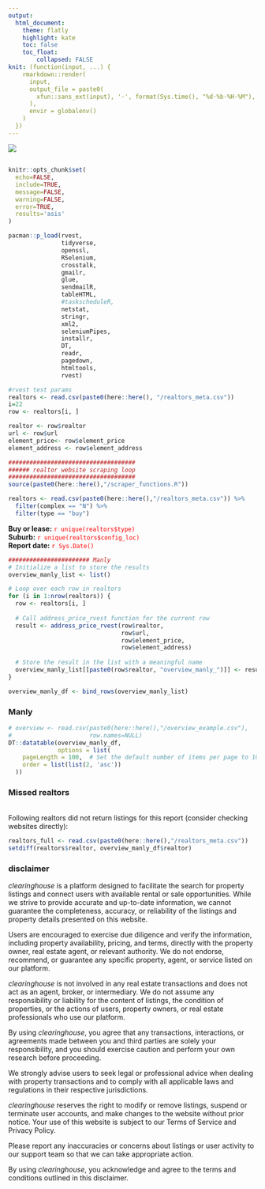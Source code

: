 ```yaml
---
output: 
  html_document:
    theme: flatly
    highlight: kate
    toc: false
    toc_float:
        collapsed: FALSE
knit: (function(input, ...) {
    rmarkdown::render(
      input,
      output_file = paste0(
        xfun::sans_ext(input), '-', format(Sys.time(), "%d-%b-%H-%M"), '.html'
      ),
      envir = globalenv()
    )
  })
---
```


![](banner.jpg)

##  {.tabset .tabset-pills}

```r
knitr::opts_chunk$set(
  echo=FALSE,
  include=TRUE,
  message=FALSE,
  warning=FALSE,
  error=TRUE,
  results='asis'
)
```

```r
pacman::p_load(rvest,
               tidyverse,
               openssl,
               RSelenium,
               crosstalk,
               gmailr,
               glue,
               sendmailR,
               tableHTML,
               #taskscheduleR,
               netstat,
               stringr,
               xml2,
               seleniumPipes,
               installr,
               DT,
               readr,
               pagedown,
               htmltools,
               rvest)
```

```r
#rvest test params
realtors <- read.csv(paste0(here::here(), "/realtors_meta.csv"))
i=22
row <- realtors[i, ]

realtor <- row$realtor
url <- row$url
element_price<- row$element_price 
element_address <- row$element_address
```

```r
####################################
###### realtor website scraping loop
####################################
source(paste0(here::here(),"/scraper_functions.R"))

realtors <- read.csv(paste0(here::here(),"/realtors_meta.csv")) %>%
  filter(complex == "N") %>%
  filter(type == "buy")

```

**Buy or lease:** [`r unique(realtors$type)`]{style="color: red;"} <br> **Suburb:** [`r unique(realtors$config_loc)`]{style="color: red;"} <br> **Report date:** [ `r Sys.Date()` ]{style="color: red;"}

```r
####################### Manly
# Initialize a list to store the results
overview_manly_list <- list()

# Loop over each row in realtors
for (i in 1:nrow(realtors)) {
  row <- realtors[i, ]
  
  # Call address_price_rvest function for the current row
  result <- address_price_rvest(row$realtor,
                                row$url,
                                row$element_price,
                                row$element_address)
  
  # Store the result in the list with a meaningful name
  overview_manly_list[[paste0(row$realtor, "overview_manly_")]] <- result
}

overview_manly_df <- bind_rows(overview_manly_list)
```

### Manly {.active}

```r
# overview <- read.csv(paste0(here::here(),"/overview_example.csv"),
#                      row.names=NULL)
DT::datatable(overview_manly_df,
              options = list(
    pageLength = 100,  # Set the default number of items per page to 100
    order = list(list(2, 'asc'))
  ))
```

### Missed realtors {.tabset}

\
Following realtors did not return listings for this report (consider checking websites directly):\

```r
realtors_full <- read.csv(paste0(here::here(),"/realtors_meta.csv")) 
setdiff(realtors$realtor, overview_manly_df$realtor)
```

### disclaimer {.tabset}

*clearinghouse* is a platform designed to facilitate the search for property listings and connect users with available rental or sale opportunities. While we strive to provide accurate and up-to-date information, we cannot guarantee the completeness, accuracy, or reliability of the listings and property details presented on this website.

Users are encouraged to exercise due diligence and verify the information, including property availability, pricing, and terms, directly with the property owner, real estate agent, or relevant authority. We do not endorse, recommend, or guarantee any specific property, agent, or service listed on our platform.

*clearinghouse* is not involved in any real estate transactions and does not act as an agent, broker, or intermediary. We do not assume any responsibility or liability for the content of listings, the condition of properties, or the actions of users, property owners, or real estate professionals who use our platform.

By using *clearinghouse*, you agree that any transactions, interactions, or agreements made between you and third parties are solely your responsibility, and you should exercise caution and perform your own research before proceeding.

We strongly advise users to seek legal or professional advice when dealing with property transactions and to comply with all applicable laws and regulations in their respective jurisdictions.

*clearinghouse* reserves the right to modify or remove listings, suspend or terminate user accounts, and make changes to the website without prior notice. Your use of this website is subject to our Terms of Service and Privacy Policy.

Please report any inaccuracies or concerns about listings or user activity to our support team so that we can take appropriate action.

By using *clearinghouse*, you acknowledge and agree to the terms and conditions outlined in this disclaimer.

##  {.unnumbered}
